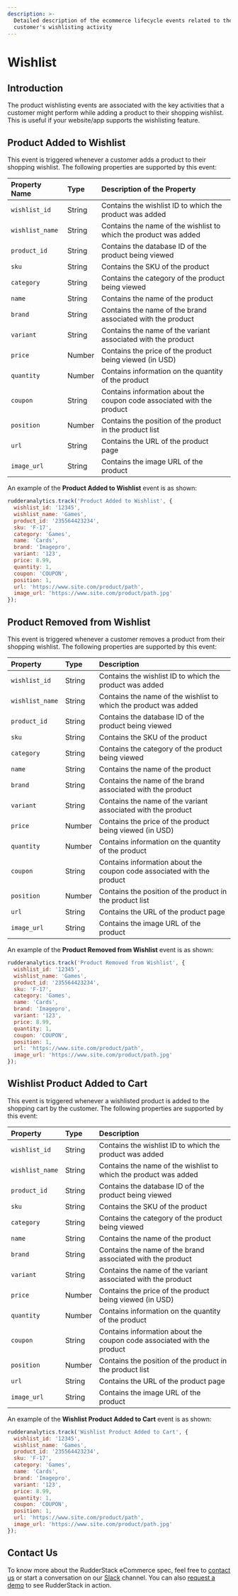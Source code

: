 ```yaml
---
description: >-
  Detailed description of the ecommerce lifecycle events related to the
  customer's wishlisting activity
---
```


# Wishlist

## Introduction

The product wishlisting events are associated with the key activities that a customer might perform while adding a product to their shopping wishlist. This is useful if your website/app supports the wishlisting feature.

## Product Added to Wishlist

This event is triggered whenever a customer adds a product to their shopping wishlist. The following properties are supported by this event:

| **Property Name** | **Type** | **Description of the Property** |
| :--- | :--- | :--- |
| `wishlist_id` | String | Contains the wishlist ID to which the product was added |
| `wishlist_name` | String | Contains the name of the wishlist to which the product was added |
| `product_id` | String | Contains the database ID of the product being viewed |
| `sku` | String | Contains the SKU of the product |
| `category` | String | Contains the category of the product being viewed |
| `name` | String | Contains the name of the product |
| `brand` | String | Contains the name of the brand associated with the product |
| `variant` | String | Contains the name of the variant associated with the product |
| `price` | Number | Contains the price of the product being viewed \(in USD\) |
| `quantity` | Number | Contains information on the quantity of the product |
| `coupon` | String | Contains information about the coupon code associated with the product |
| `position` | Number | Contains the position of the product in the product list |
| `url` | String | Contains the URL of the product page |
| `image_url` | String | Contains the image URL of the product |

An example of the **Product Added to Wishlist** event is as shown:

```javascript
rudderanalytics.track('Product Added to Wishlist', {
  wishlist_id: '12345',
  wishlist_name: 'Games',
  product_id: '235564423234',
  sku: 'F-17',
  category: 'Games',
  name: 'Cards',
  brand: 'Imagepro',
  variant: '123',
  price: 8.99,
  quantity: 1,
  coupon: 'COUPON',
  position: 1,
  url: 'https://www.site.com/product/path',
  image_url: 'https://www.site.com/product/path.jpg'
});
```

## Product Removed from Wishlist

This event is triggered whenever a customer removes a product from their shopping wishlist. The following properties are supported by this event:

| **Property** | **Type** | **Description** |
| :--- | :--- | :--- |
| `wishlist_id` | String | Contains the wishlist ID to which the product was added |
| `wishlist_name` | String | Contains the name of the wishlist to which the product was added |
| `product_id` | String | Contains the database ID of the product being viewed |
| `sku` | String | Contains the SKU of the product |
| `category` | String | Contains the category of the product being viewed |
| `name` | String | Contains the name of the product |
| `brand` | String | Contains the name of the brand associated with the product |
| `variant` | String | Contains the name of the variant associated with the product |
| `price` | Number | Contains the price of the product being viewed \(in USD\) |
| `quantity` | Number | Contains information on the quantity of the product |
| `coupon` | String | Contains information about the coupon code associated with the product |
| `position` | Number | Contains the position of the product in the product list |
| `url` | String | Contains the URL of the product page |
| `image_url` | String | Contains the image URL of the product |

An example of the **Product Removed from Wishlist** event is as shown:

```javascript
rudderanalytics.track('Product Removed from Wishlist', {
  wishlist_id: '12345',
  wishlist_name: 'Games',
  product_id: '235564423234',
  sku: 'F-17',
  category: 'Games',
  name: 'Cards',
  brand: 'Imagepro',
  variant: '123',
  price: 8.99,
  quantity: 1,
  coupon: 'COUPON',
  position: 1,
  url: 'https://www.site.com/product/path',
  image_url: 'https://www.site.com/product/path.jpg'
});
```

## Wishlist Product Added to Cart

This event is triggered whenever a wishlisted product is added to the shopping cart by the customer. The following properties are supported by this event:

| **Property** | **Type** | **Description** |
| :--- | :--- | :--- |
| `wishlist_id` | String | Contains the wishlist ID to which the product was added |
| `wishlist_name` | String | Contains the name of the wishlist to which the product was added |
| `product_id` | String | Contains the database ID of the product being viewed |
| `sku` | String | Contains the SKU of the product |
| `category` | String | Contains the category of the product being viewed |
| `name` | String | Contains the name of the product |
| `brand` | String | Contains the name of the brand associated with the product |
| `variant` | String | Contains the name of the variant associated with the product |
| `price` | Number | Contains the price of the product being viewed \(in USD\) |
| `quantity` | Number | Contains information on the quantity of the product |
| `coupon` | String | Contains information about the coupon code associated with the product |
| `position` | Number | Contains the position of the product in the product list |
| `url` | String | Contains the URL of the product page |
| `image_url` | String | Contains the image URL of the product |

An example of the **Wishlist Product Added to Cart** event is as shown:

```javascript
rudderanalytics.track('Wishlist Product Added to Cart', {
  wishlist_id: '12345',
  wishlist_name: 'Games',
  product_id: '235564423234',
  sku: 'F-17',
  category: 'Games',
  name: 'Cards',
  brand: 'Imagepro',
  variant: '123',
  price: 8.99,
  quantity: 1,
  coupon: 'COUPON',
  position: 1,
  url: 'https://www.site.com/product/path',
  image_url: 'https://www.site.com/product/path.jpg'
});
```

## Contact Us

To know more about the RudderStack eCommerce spec, feel free to [contact us](mailto:%20docs@rudderstack.com) or start a conversation on our [Slack](https://resources.rudderstack.com/join-rudderstack-slack) channel. You can also [request a demo](https://rudderstack.com/request-a-demo/) to see RudderStack in action.

